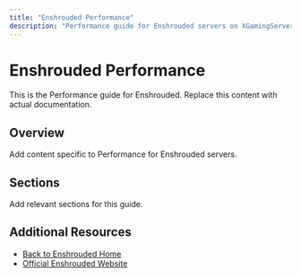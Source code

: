 ```yaml
---
title: "Enshrouded Performance"
description: "Performance guide for Enshrouded servers on XGamingServer"
---
```


# Enshrouded Performance

This is the Performance guide for Enshrouded. Replace this content with actual documentation.

## Overview

Add content specific to Performance for Enshrouded servers.

## Sections

Add relevant sections for this guide.

## Additional Resources

- [Back to Enshrouded Home](./index)
- [Official Enshrouded Website](https://example.com)
